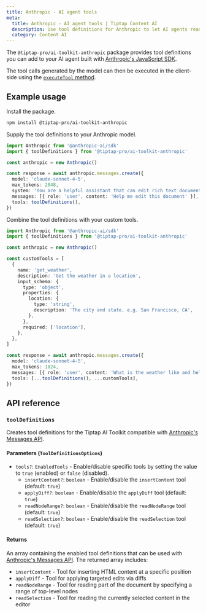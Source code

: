 ```yaml
---
title: Anthropic - AI agent tools
meta:
  title: Anthropic - AI agent tools | Tiptap Content AI
  description: Use tool definitions for Anthropic to let AI agents read and edit Tiptap documents.
  category: Content AI
---
```


The `@tiptap-pro/ai-toolkit-anthropic` package provides tool definitions you can add to your AI agent built with [Anthropic's JavaScript SDK](https://github.com/anthropics/anthropic-sdk-typescript).

The tool calls generated by the model can then be executed in the client-side using the [`executeTool` method](/content-ai/capabilities/ai-toolkit/primitives/execute-tool).

## Example usage

Install the package.

```bash
npm install @tiptap-pro/ai-toolkit-anthropic
```

Supply the tool definitions to your Anthropic model.

```ts
import Anthropic from '@anthropic-ai/sdk'
import { toolDefinitions } from '@tiptap-pro/ai-toolkit-anthropic'

const anthropic = new Anthropic()

const response = await anthropic.messages.create({
  model: 'claude-sonnet-4-5',
  max_tokens: 2048,
  system: 'You are a helpful assistant that can edit rich text documents.',
  messages: [{ role: 'user', content: 'Help me edit this document' }],
  tools: toolDefinitions(),
})
```

Combine the tool definitions with your custom tools.

```ts
import Anthropic from '@anthropic-ai/sdk'
import { toolDefinitions } from '@tiptap-pro/ai-toolkit-anthropic'

const anthropic = new Anthropic()

const customTools = [
  {
    name: 'get_weather',
    description: 'Get the weather in a location',
    input_schema: {
      type: 'object',
      properties: {
        location: {
          type: 'string',
          description: 'The city and state, e.g. San Francisco, CA',
        },
      },
      required: ['location'],
    },
  },
]

const response = await anthropic.messages.create({
  model: 'claude-sonnet-4-5',
  max_tokens: 1024,
  messages: [{ role: 'user', content: 'What is the weather like and help me edit this document' }],
  tools: [...toolDefinitions(), ...customTools],
})
```

## API reference

### `toolDefinitions`

Creates tool definitions for the Tiptap AI Toolkit compatible with [Anthropic's Messages API](https://docs.claude.com/en/docs/get-started#typescript).

#### Parameters (`ToolDefinitionsOptions`)

- `tools?`: `EnabledTools` - Enable/disable specific tools by setting the value to `true` (enabled) or `false` (disabled).
  - `insertContent?`: `boolean` - Enable/disable the `insertContent` tool (default: `true`)
  - `applyDiff?`: `boolean` - Enable/disable the `applyDiff` tool (default: `true`)
  - `readNodeRange?`: `boolean` - Enable/disable the `readNodeRange` tool (default: `true`)
  - `readSelection?`: `boolean` - Enable/disable the `readSelection` tool (default: `true`)

#### Returns

An array containing the enabled tool definitions that can be used with [Anthropic's Messages API](https://docs.claude.com/en/docs/get-started#typescript). The returned array includes:

- `insertContent` - Tool for inserting HTML content at a specific position
- `applyDiff` - Tool for applying targeted edits via diffs
- `readNodeRange` - Tool for reading part of the document by specifying a range of top-level nodes
- `readSelection` - Tool for reading the currently selected content in the editor

